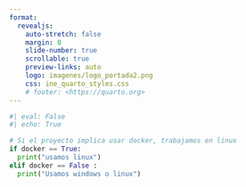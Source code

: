 ```yaml
---
format:
  revealjs:
    auto-stretch: false
    margin: 0
    slide-number: true
    scrollable: true
    preview-links: auto
    logo: imagenes/logo_portada2.png
    css: ine_quarto_styles.css
    # footer: <https://quarto.org>
---
```



```python
#| eval: False
#| echo: True

# Si el proyecto implica usar docker, trabajamos en linux
if docker == True:
  print("usamos linux")
elif docker == False :
  print("Usamos windows o linux")
```

